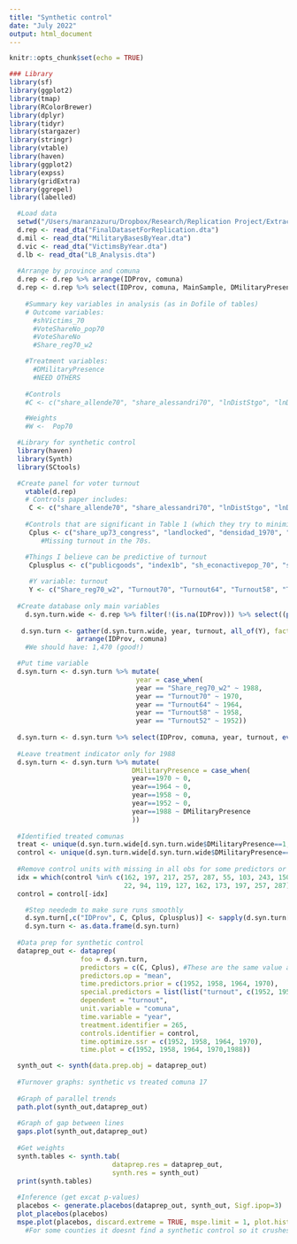 ```yaml
---
title: "Synthetic control"
date: "July 2022"
output: html_document
---
```


```r
knitr::opts_chunk$set(echo = TRUE)
```

```r
### Library
library(sf)
library(ggplot2)
library(tmap)
library(RColorBrewer)
library(dplyr)
library(tidyr)
library(stargazer)
library(stringr)
library(vtable)
library(haven)
library(ggplot2)
library(expss)
library(gridExtra)
library(ggrepel)
library(labelled)
```


```r

  #Load data
  setwd("/Users/maranzazuru/Dropbox/Research/Replication Project/Extracted Files/Data")
  d.rep <- read_dta("FinalDatasetForReplication.dta")
  d.mil <- read_dta("MilitaryBasesByYear.dta")
  d.vic <- read_dta("VictimsByYear.dta")
  d.lb <- read_dta("LB_Analysis.dta")
  
  #Arrange by province and comuna
  d.rep <- d.rep %>% arrange(IDProv, comuna)
  d.rep <- d.rep %>% select(IDProv, comuna, MainSample, DMilitaryPresence, everything())
  
    #Summary key variables in analysis (as in Dofile of tables)
    # Outcome variables:
      #shVictims_70
      #VoteShareNo_pop70
      #VoteShareNo
      #Share_reg70_w2

    #Treatment variables:
      #DMilitaryPresence
      #NEED OTHERS
  
    #Controls  
    #C <- c("share_allende70", "share_alessandri70", "lnDistStgo", "lnDistRegCapital", "Pop70_pthousands", "sh_rural_70")

    #Weights   
    #W <-  Pop70

```

```r

  #Library for synthetic control 
  library(haven)
  library(Synth)
  library(SCtools)

  #Create panel for voter turnout
    vtable(d.rep)
    # Controls paper includes:
     C <- c("share_allende70", "share_alessandri70", "lnDistStgo", "lnDistRegCapital", "Pop70_pthousands", "sh_rural_70")
    
    #Controls that are significant in Table 1 (which they try to minimize with FE)
     Cplus <- c("share_up73_congress", "landlocked", "densidad_1970", "churches_pop70", "Pop70", "Houses_pc", "SocialOrg_pop70")
        #Missing turnout in the 70s.

    #Things I believe can be predictive of turnout
     Cplusplus <- c("publicgoods", "index1b", "sh_econactivepop_70", "sh_educ_12more", "sh_unemp_82")
     
     #Y variable: turnout
     Y <- c("Share_reg70_w2", "Turnout70", "Turnout64", "Turnout58", "Turnout52")
    
  #Create database only main variables
    d.syn.turn.wide <- d.rep %>% filter(!(is.na(IDProv))) %>% select((paste(c("IDProv", "comuna", "DMilitaryPresence", Y, C, Cplus, Cplusplus), sep = " , ")))
    
   d.syn.turn <- gather(d.syn.turn.wide, year, turnout, all_of(Y), factor_key=FALSE) %>% 
                 arrange(IDProv, comuna)
    #We should have: 1,470 (good!)

  #Put time variable
  d.syn.turn <- d.syn.turn %>% mutate(
                                year = case_when(
                                year == "Share_reg70_w2" ~ 1988,
                                year == "Turnout70" ~ 1970,
                                year == "Turnout64" ~ 1964,
                                year == "Turnout58" ~ 1958,
                                year == "Turnout52" ~ 1952))
  
  d.syn.turn <- d.syn.turn %>% select(IDProv, comuna, year, turnout, everything()) %>% arrange(IDProv, comuna, year)
  
  #Leave treatment indicator only for 1988
  d.syn.turn <- d.syn.turn %>% mutate(
                               DMilitaryPresence = case_when(
                               year==1970 ~ 0,
                               year==1964 ~ 0,
                               year==1958 ~ 0,
                               year==1952 ~ 0,
                               year==1988 ~ DMilitaryPresence                           
                               ))
  
  #Identified treated comunas
  treat <- unique(d.syn.turn.wide[d.syn.turn.wide$DMilitaryPresence==1,]$comuna)
  control <- unique(d.syn.turn.wide[d.syn.turn.wide$DMilitaryPresence==0,]$comuna)
  
  #Remove control units with missing in all obs for some predictors or turnover values
  idx = which(control %in% c(162, 197, 217, 257, 287, 55, 103, 243, 150, 216, 222, 223,
                             22, 94, 119, 127, 162, 173, 197, 257, 287)) 
  control = control[-idx]

    #Step neededm to make sure runs smoothly
    d.syn.turn[,c("IDProv", C, Cplus, Cplusplus)] <- sapply(d.syn.turn[,c("IDProv", C, Cplus, Cplusplus)],as.numeric)
    d.syn.turn <- as.data.frame(d.syn.turn)
  
  #Data prep for synthetic control
  dataprep_out <- dataprep(
                  foo = d.syn.turn,
                  predictors = c(C, Cplus), #These are the same value across all years
                  predictors.op = "mean",
                  time.predictors.prior = c(1952, 1958, 1964, 1970),
                  special.predictors = list(list("turnout", c(1952, 1958, 1964, 1970), "mean")),
                  dependent = "turnout",
                  unit.variable = "comuna",
                  time.variable = "year",
                  treatment.identifier = 265,
                  controls.identifier = control,
                  time.optimize.ssr = c(1952, 1958, 1964, 1970),
                  time.plot = c(1952, 1958, 1964, 1970,1988))

  synth_out <- synth(data.prep.obj = dataprep_out)
  
  #Turnover graphs: synthetic vs treated comuna 17
  
  #Graph of parallel trends
  path.plot(synth_out,dataprep_out)
  
  #Graph of gap between lines
  gaps.plot(synth_out,dataprep_out)
  
  #Get weights
  synth.tables <- synth.tab(
                          dataprep.res = dataprep_out,
                          synth.res = synth_out) 
  print(synth.tables)
  
  #Inference (get excat p-values)
  placebos <- generate.placebos(dataprep_out, synth_out, Sigf.ipop=3)
  plot_placebos(placebos)
  mspe.plot(placebos, discard.extreme = TRUE, mspe.limit = 1, plot.hist = TRUE)
    #For some counties it doesnt find a synthetic control so it crushes


```


